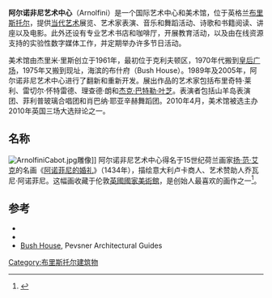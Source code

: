 {{Infobox museum
| name             = 阿尔诺非尼艺术中心
| image            = arnolfini from across the harbour arp.jpg
| coordinates      = {{coord|51.4492|-2.5972|display=inline,title}}
| established      = 1961
| location         = 英格兰[[布里斯托尔|布里斯托尔]]
| type             = 美术馆、表演艺术、电影院
| website          = http://www.arnolfini.org.uk/
| visitors         = 500,000 (2013/2014)<ref name="visitors">{{cite web|title=Arts Council England NPO Announcement|url=https://www.arnolfini.org.uk/about/about-us/copy_of_ArtsCouncilEnglandNPOAnnouncementArnolfini.pdf|publisher=Arnolfini|accessdate=2017年9月14日|archive-url=https://web.archive.org/web/20140802131122/http://www.arnolfini.org.uk/about/about-us/copy_of_ArtsCouncilEnglandNPOAnnouncementArnolfini.pdf|archive-date=2014年8月2日}}</ref><ref>{{cite web |url=http://www.e-architect.co.uk/bristol/arnolfini_icon.htm |title=Arnolfini Bristol : Architecture Information + Images |work=e-architect |accessdate=2010年4月25日 |archive-date=2013年7月27日 |archive-url=https://web.archive.org/web/20130727094032/http://www.e-architect.co.uk/bristol/arnolfini_icon.htm |dead-url=no }}</ref>}}
'''阿尔诺非尼艺术中心'''（Arnolfini）是一个国际艺术中心和美术馆，位于英格兰[[布里斯托尔|布里斯托尔]]，提供[[当代艺术|当代艺术]]展览、艺术家表演、音乐和舞蹈活动、诗歌和书籍阅读、讲座以及电影。此外还设有专业艺术书店和咖啡厅，开展教育活动，以及由在线资源支持的实验性数字媒体工作，并定期举办许多节日活动。

美术馆由杰里米·里斯创立于1961年，最初位于克利夫顿区，1970年代搬到[[皇后广场_(布里斯托尔)|皇后广场]]，1975年又搬到现址，海滨的布什府（Bush House）。1989年及2005年，阿尔诺非尼艺术中心进行了翻新和重新开发。展出作品的艺术家包括布里奇特·莱利、雷切尔·怀特雷德、理查德·朗和[[杰克·巴特勒·叶芝|杰克·巴特勒·叶芝]]。表演者包括山羊岛表演团、菲利普玻璃合唱团和肖巴纳·耶亚辛赫舞蹈团。2010年4月，美术馆被选主办2010年英国三场大选辩论之一。

==名称==
[[File:ArnolfiniCabot.jpg|thumb]]雕像]]
阿尔诺非尼艺术中心得名于15世纪荷兰画家[[扬·范·艾克|扬·范·艾克]]的名画《[[阿诺菲尼的婚礼|阿诺菲尼的婚礼]]》（1434年），描绘意大利卢卡商人、艺术赞助人乔瓦尼·阿诺菲尼。这幅画收藏于伦敦[[英國國家美術館|英國國家美術館]]，是创始人最喜欢的画作之一<ref name="Debate">{{cite web |url=http://www.arnolfini.org.uk/news/index/53 |title=Sky News Debate at Arnolfini |work=Arnolfini |accessdate=25 April 2010 |archiveurl=https://web.archive.org/web/20100426010430/http://www.arnolfini.org.uk/news/index/53 |archivedate=26 April 2010}}</ref>。

==参考==
{{Reflist|30em}}
* {{Official website|http://www.arnolfini.org.uk}}
* {{EW charity|311504|Arnolfini Gallery Limited}}
* [https://web.archive.org/web/20070927235425/http://www.lookingatbuildings.org.uk/default.asp?document=3.C.1 Bush House], Pevsner Architectural Guides
{{布里斯托尔}}
[[Category:布里斯托尔建筑物|Category:布里斯托尔建筑物]]